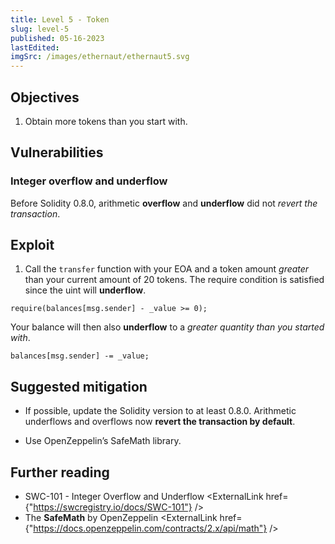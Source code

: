 ```yaml
---
title: Level 5 - Token
slug: level-5
published: 05-16-2023
lastEdited:
imgSrc: /images/ethernaut/ethernaut5.svg
---
```


## Objectives

1. Obtain more tokens than you start with.

## Vulnerabilities

### Integer overflow and underflow

Before Solidity 0.8.0, arithmetic **overflow** and **underflow** did not _revert the transaction_.

## Exploit

1. Call the `transfer` function with your EOA and a token amount _greater_ than your current amount of 20 tokens. The require condition is satisfied
   since the uint will **underflow**.

```solidity
require(balances[msg.sender] - _value >= 0);
```

Your balance will then also **underflow** to a _greater quantity than you started with_.

```solidity
balances[msg.sender] -= _value;
```

## Suggested mitigation

- If possible, update the Solidity version to at least 0.8.0. Arithmetic underflows and
  overflows now **revert the transaction by default**.

- Use OpenZeppelin’s SafeMath library.

## Further reading

- SWC-101 - Integer Overflow and Underflow <ExternalLink href={"https://swcregistry.io/docs/SWC-101"} />
- The **SafeMath** by OpenZeppelin <ExternalLink href={"https://docs.openzeppelin.com/contracts/2.x/api/math"} />
